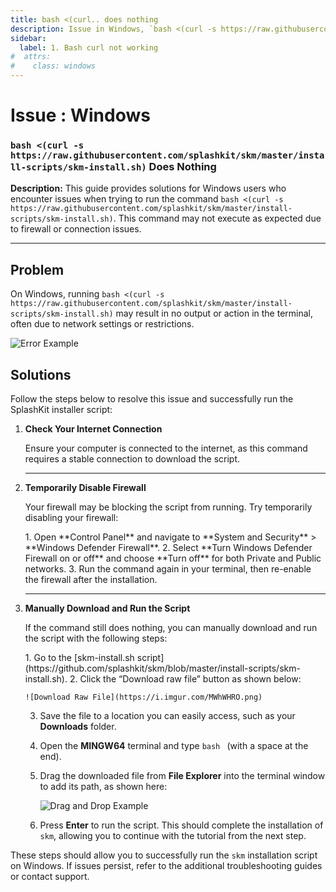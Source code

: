 ```yaml
---
title: bash <(curl.. does nothing
description: Issue in Windows, `bash <(curl -s https://raw.githubusercontent.com/splashkit/skm/master/install-scripts/skm-install.sh)` does nothing, and how to fix it.
sidebar:
  label: 1. Bash curl not working
#  attrs:
#    class: windows
---
```



<h1> Issue : Windows </h1>

### `bash <(curl -s https://raw.githubusercontent.com/splashkit/skm/master/install-scripts/skm-install.sh)` Does Nothing

**Description:** This guide provides solutions for Windows users who encounter issues when trying to run the command `bash <(curl -s https://raw.githubusercontent.com/splashkit/skm/master/install-scripts/skm-install.sh)`. This command may not execute as expected due to firewall or connection issues.

---

## Problem

On Windows, running `bash <(curl -s https://raw.githubusercontent.com/splashkit/skm/master/install-scripts/skm-install.sh)` may result in no output or action in the terminal, often due to network settings or restrictions.

![Error Example](https://i.imgur.com/c6ejBFS.png?1)

## Solutions

Follow the steps below to resolve this issue and successfully run the SplashKit installer script:

<Steps>

1. **Check Your Internet Connection**

   Ensure your computer is connected to the internet, as this command requires a stable connection to download the script.

   ---

2. **Temporarily Disable Firewall**

   Your firewall may be blocking the script from running. Try temporarily disabling your firewall:

    <Steps>
    1. Open **Control Panel** and navigate to **System and Security** > **Windows Defender Firewall**.
    2. Select **Turn Windows Defender Firewall on or off** and choose **Turn off** for both Private and Public networks.
    3. Run the command again in your terminal, then re-enable the firewall after the installation.
    </Steps>

   ---

3. **Manually Download and Run the Script**

   If the command still does nothing, you can manually download and run the script with the following steps:

    <Steps>
   1. Go to the [skm-install.sh script](https://github.com/splashkit/skm/blob/master/install-scripts/skm-install.sh).
   2. Click the “Download raw file” button as shown below:

       ![Download Raw File](https://i.imgur.com/MWhWHRO.png)

   3. Save the file to a location you can easily access, such as your **Downloads** folder.
   4. Open the **MINGW64** terminal and type `bash ` (with a space at the end).
   5. Drag the downloaded file from **File Explorer** into the terminal window to add its path, as shown here:

       ![Drag and Drop Example](https://i.imgur.com/ZbcghXz.png)

   6. Press **Enter** to run the script. This should complete the installation of `skm`, allowing you to continue with the tutorial from the next step.
    </Steps>

</Steps>

These steps should allow you to successfully run the `skm` installation script on Windows. If issues persist, refer to the additional troubleshooting guides or contact support.
